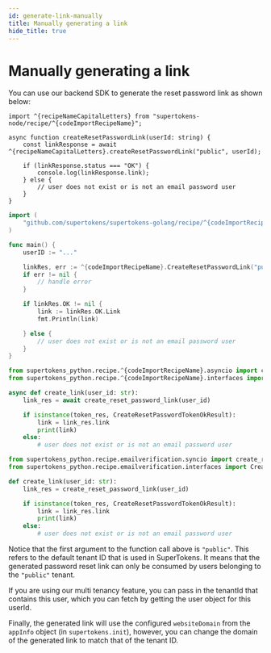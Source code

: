 ```yaml
---
id: generate-link-manually
title: Manually generating a link
hide_title: true
---
```


<!-- COPY DOCS -->
<!-- ./thirdpartyemailpassword/common-customizations/reset-password/generate-link-manually.mdx -->


# Manually generating a link

You can use our backend SDK to generate the reset password link as shown below:

<BackendSDKTabs>
<TabItem value="nodejs">

```tsx
import ^{recipeNameCapitalLetters} from "supertokens-node/recipe/^{codeImportRecipeName}";

async function createResetPasswordLink(userId: string) {
    const linkResponse = await ^{recipeNameCapitalLetters}.createResetPasswordLink("public", userId);

    if (linkResponse.status === "OK") {
        console.log(linkResponse.link);
    } else {
        // user does not exist or is not an email password user
    }
}
```

</TabItem>
<TabItem value="go">

```go
import (
    "github.com/supertokens/supertokens-golang/recipe/^{codeImportRecipeName}"
)

func main() {
    userID := "..."

    linkRes, err := ^{codeImportRecipeName}.CreateResetPasswordLink("public", userID)
    if err != nil {
        // handle error
    }

    if linkRes.OK != nil {
        link := linkRes.OK.Link
        fmt.Println(link)

    } else {
        // user does not exist or is not an email password user
    }
}
```

</TabItem>
<TabItem value="python">

<PythonSyncAsyncSubTabs>
<TabItem value="asyncio">

```python
from supertokens_python.recipe.^{codeImportRecipeName}.asyncio import create_reset_password_link
from supertokens_python.recipe.^{codeImportRecipeName}.interfaces import CreateResetPasswordTokenOkResult

async def create_link(user_id: str):
    link_res = await create_reset_password_link(user_id)

    if isinstance(token_res, CreateResetPasswordTokenOkResult):
        link = link_res.link
        print(link)
    else:
        # user does not exist or is not an email password user
```
</TabItem>
<TabItem value="syncio">

```python
from supertokens_python.recipe.emailverification.syncio import create_reset_password_link
from supertokens_python.recipe.emailverification.interfaces import CreateResetPasswordTokenOkResult

def create_link(user_id: str):
    link_res = create_reset_password_link(user_id)

    if isinstance(token_res, CreateResetPasswordTokenOkResult):
        link = link_res.link
        print(link)
    else:
        # user does not exist or is not an email password user
```


</TabItem>
</PythonSyncAsyncSubTabs>

</TabItem>
</BackendSDKTabs>

<CustomAdmonition type="multi-tenancy">

Notice that the first argument to the function call above is `"public"`. This refers to the default tenant ID that is used in SuperTokens. It means that the generated password reset link can only be consumed by users belonging to the `"public"` tenant.

If you are using our multi tenancy feature, you can pass in the tenantId that contains this user, which you can fetch by getting the user object for this userId.

Finally, the generated link will use the configured `websiteDomain` from the `appInfo` object (in `supertokens.init`), however, you can change the domain of the generated link to match that of the tenant ID.

</CustomAdmonition>
